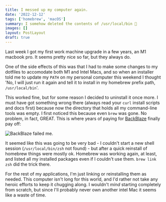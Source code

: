 ```yaml
---
title: I messed up my computer again.
date: '2022-12-12'
tags: ['homebrew', 'macOS']
summary: I somehow deleted the contents of /usr/local/bin 😬
images: []
layout: PostLayout
draft: true
---
```


Last week I got my first work machine upgrade in a few years, an M1 macbook pro. It seems pretty nice so far, but they always do.

One of the side effects of this was that I had to make some changes to my dotfiles to accomodate both M1 and Intel Macs, and so when an installer told me to update my `PATH` on my personal computer this weekend I thought 'No, I will just run it again and tell it to install in my homebrew prefix path, `/usr/local/bin`'.

This worked fine, but for some reason I decided to uninstall it once more. I must have got something wrong there (always read your `curl` install scripts and docs first) because now the directory that holds all my command-line tools was empty. I first noticed this because even `brew` was gone. No problem, in fact, GREAT. This is where years of paying for [BackBlaze](backblaze.com) finally pay off:

![BackBlaze failed me.](/static/images/backblaze-fail.png)

It seemed like this was going to be very bad - I couldn't start a new shell session (`/usr/local/bin/zsh` not found) - but after a quick reinstall of homebrew things were mostly ok. Homebrew was working again, at least, and listed all my installed packages even if I couldn't use them. `brew link zsh` did the trick there.

For the rest of my applications, I'm just linking or reinstalling them as needed. This computer isn't long for this world, and I'd rather not take any heroic efforts to keep it chugging along. I wouldn't _mind_ starting completely from scratch, but since I'll probably never own another intel Mac it seems like a waste of time.
